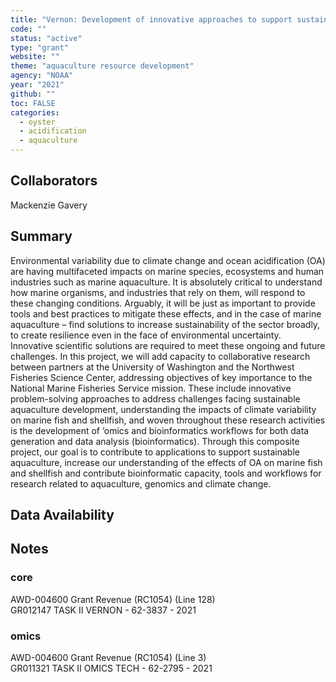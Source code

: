 ```yaml
---
title: "Vernon: Development of innovative approaches to support sustainable aquaculture and understand the effects of ocean acidification on marine species"
code: ""
status: "active"
type: "grant"
website: ""
theme: "aquaculture resource development"
agency: "NOAA"
year: "2021"
github: ""
toc: FALSE
categories:
  - oyster
  - acidification
  - aquaculture
---
```


## Collaborators

Mackenzie Gavery

## Summary

Environmental variability due to climate change and ocean acidification (OA) are having multifaceted impacts on marine species, ecosystems and human industries such as marine aquaculture. It is absolutely critical to understand how marine organisms, and industries that rely on them, will respond to these changing conditions. Arguably, it will be just as important to provide tools and best practices to mitigate these effects, and in the case of marine aquaculture -- find solutions to increase sustainability of the sector broadly, to create resilience even in the face of environmental uncertainty. Innovative scientific solutions are required to meet these ongoing and future challenges. In this project, we will add capacity to collaborative research between partners at the University of Washington and the Northwest Fisheries Science Center, addressing objectives of key importance to the National Marine Fisheries Service mission. These include innovative problem-solving approaches to address challenges facing sustainable aquaculture development, understanding the impacts of climate variability on marine fish and shellfish, and woven throughout these research activities is the development of 'omics and bioinformatics workflows for both data generation and data analysis (bioinformatics). Through this composite project, our goal is to contribute to applications to support sustainable aquaculture, increase our understanding of the effects of OA on marine fish and shellfish and contribute bioinformatic capacity, tools and workflows for research related to aquaculture, genomics and climate change.

## Data Availability


## Notes 

### core
AWD-004600 Grant Revenue (RC1054) (Line 128)	   
GR012147 TASK II VERNON - 62-3837 - 2021

### omics
AWD-004600 Grant Revenue (RC1054) (Line 3)	   
GR011321 TASK II OMICS TECH - 62-2795 - 2021
